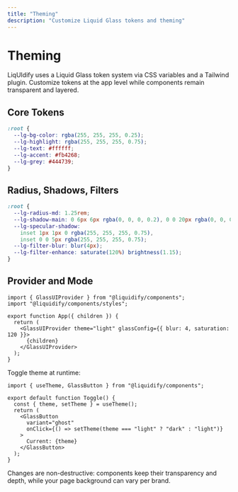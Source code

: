 ```yaml
---
title: "Theming"
description: "Customize Liquid Glass tokens and theming"
---
```


# Theming

LiqUIdify uses a Liquid Glass token system via CSS variables and a Tailwind plugin. Customize tokens at the app level while components remain transparent and layered.

## Core Tokens

```css
:root {
  --lg-bg-color: rgba(255, 255, 255, 0.25);
  --lg-highlight: rgba(255, 255, 255, 0.75);
  --lg-text: #ffffff;
  --lg-accent: #fb4268;
  --lg-grey: #444739;
}
```

## Radius, Shadows, Filters

```css
:root {
  --lg-radius-md: 1.25rem;
  --lg-shadow-main: 0 6px 6px rgba(0, 0, 0, 0.2), 0 0 20px rgba(0, 0, 0, 0.1);
  --lg-specular-shadow:
    inset 1px 1px 0 rgba(255, 255, 255, 0.75),
    inset 0 0 5px rgba(255, 255, 255, 0.75);
  --lg-filter-blur: blur(4px);
  --lg-filter-enhance: saturate(120%) brightness(1.15);
}
```

## Provider and Mode

```tsx
import { GlassUIProvider } from "@liquidify/components";
import "@liquidify/components/styles";

export function App({ children }) {
  return (
    <GlassUIProvider theme="light" glassConfig={{ blur: 4, saturation: 120 }}>
      {children}
    </GlassUIProvider>
  );
}
```

Toggle theme at runtime:

```tsx live
import { useTheme, GlassButton } from "@liquidify/components";

export default function Toggle() {
  const { theme, setTheme } = useTheme();
  return (
    <GlassButton
      variant="ghost"
      onClick={() => setTheme(theme === "light" ? "dark" : "light")}
    >
      Current: {theme}
    </GlassButton>
  );
}
```

Changes are non-destructive: components keep their transparency and depth, while your page background can vary per brand.
